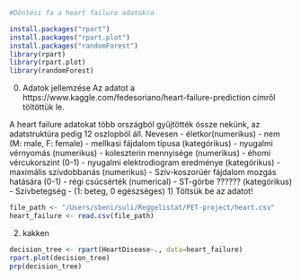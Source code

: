 ```r
#Döntési fa a heart failure adatokra
```
```r
install.packages("rpart")
install.packages("rpart.plot")
install.packages("randomForest")
library(rpart)
library(rpart.plot)
library(randomForest)
```
0) Adatok jellemzése
Az adatot a https://www.kaggle.com/fedesoriano/heart-failure-prediction címről töltöttük le.

A heart failure adatokat több országból gyűjtötték össze nekünk, az adatstruktúra pedig 12 oszlopból áll. Nevesen
- életkor(numerikus)
- nem (M: male, F: female)
- mellkasi fájdalom típusa (kategórikus)
- nyugalmi vérnyomás (numerikus)
- koleszterin mennyisége (numerikus)
- éhomi vércukorszint (0-1)
- nyugalmi elektrodiogram eredménye (kategórikus)
- maximális szívdobbanás (numerikus)
- Szív-koszorúér fájdalom mozgás hatására (0-1)
- régi csúcsérték (numerical) 
- ST-görbe ?????? (kategórikus)
- Szívbetegség - (1: beteg, 0 egészséges)
1) Töltsük be az adatot!
```r
file_path <- "/Users/sbeni/suli/Reggelistat/PET-project/heart.csv"
heart_failure <- read.csv(file_path)
```

2) kakken
```r
decision_tree <- rpart(HeartDisease~., data=heart_failure)
rpart.plot(decision_tree)
prp(decision_tree)
```



 
